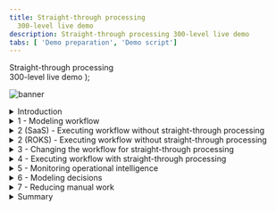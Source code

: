 ```yaml
---
title: Straight-through processing
  300-level live demo
description: Straight-through processing 300-level live demo
tabs: [ 'Demo preparation', 'Demo script']
---
```


  <span>
    Straight-through processing <br/> 300-level live demo
  </span> );

![banner](./images/BA_STP_300_Script_GitHub_banner_8-3-21_short.jpg)

<span id="top"></span>

<details>

<summary>Introduction</summary>
<br/>

Welcome to the straight-through processing demonstration.

<br/>

Today, I will demonstrate how the IBM Cloud Pak for Business Automation supports straight through processing to automate customer refund requests quickly and easily. We’ll take advantage of the Pak’s workflow and decision management features - along with its operational intelligence capabilities - to show how business users can lead the effort to transform customer service. Let’s get started.

<br/>

(Printer-ready PDF of demo script <a href="./300-BA-STP-Demo-Script.pdf" target="_blank" rel="noreferrer">here</a>)

<br/>

**[Go to top](#top)**

</details>

<details>

<summary>1 - Modeling workflow</summary>
<br/>

| **1.1** | **Introduce refund request process without straight-through processing** |
| :--- | :--- |
| **Action** | Show the process diagram for Focus Corp’s refund process without straight-through processing in Process Designer, which you opened during your demo preparation. <br/><br/> <img src="https://raw.githubusercontent.com/ibm-garage-tsa/platinum-demos/master/src/pages/300-business-automation/images/Step_1_final_screen.png" width="800" /><br/><br/> |
| **Narration** | We are looking at the process diagram for Focus Corp’s refund request process. Process diagrams are created in Process Designer. Process Designer is used to implement the refund request process logic. Within this low-code environment, the process diagram will control the execution of each process request. The process diagram adheres to the Business Process Modeling Notation (BPMN). We use drag-and-drop to build the process diagram from the palette on the right. This allows us to model the process steps and flow. From there, you can drill down to complete the implementation and testing of the process application. <br/> <br/> Looking at Focus Corp’s refund request process, customers can initiate returns directly from the company’s portal. Currently, each request is routed to a customer service agent for resolution. |

<br/>

**[Go to top](#top)**

</details>

<details>

<summary>2 (SaaS) - Executing workflow without straight-through processing</summary>
<br/>

| **2.1** | **(SaaS) - Task management and execution** |
| :--- | :--- |
|  | **Note**: This is for **SaaS**. For ROKS, please refer below to **2 (ROKS) - Execute workflow without straight-through processing**. |
| **Action** | Show the **Process Portal** that you have already opened in your preparation. <br/><br/> <img src="https://raw.githubusercontent.com/ibm-garage-tsa/platinum-demos/master/src/pages/300-business-automation/images/four.png" width="800" /><br/> |
| **Narration** | We are looking at the task list for the customer service agent. The customer service agent uses the Process Portal to work on their tasks. It is also used to launch processes and view the process dashboards. <br/> <br/> Process Portal is highly customizable to fit your organization's look and feel. The new responsive user interface provides flexibility to get work done anywhere, at any time, on any device type, from a desktop device in the office to a mobile device at home or at a customer site. It can be configured through a set of configuration options without having to customize the Process Portal application itself. <br/> <br/> Process Portal has a robust search capability. You can create a customized task list, for example, with specific business data, by saving task-based searches for later use. <br/> <br/> Customer service agents use the task list to organize and work on the tasks assigned to them. Our agent received a new investigation task. |
| **Action** | Click on any **Refund Investigation** task. <br/><br/> <img src="https://raw.githubusercontent.com/ibm-garage-tsa/platinum-demos/master/src/pages/300-business-automation/images/Step_2.1_SaaS_action_2.png" width="800" /><br/> |
| **Narration** | As I open the task, I have all the information needed to investigate the refund. Now, I'll claim the task. |
| **Action** | Click on **Claim Task**. <br/><br/> <img src="https://raw.githubusercontent.com/ibm-garage-tsa/platinum-demos/master/src/pages/300-business-automation/images/Step_2.1_SaaS_action_3.png" width="800" /><br/> |
| **Narration** | Let’s review the request data and make an approval decision. |
| **Action** | Click on **Approve Refund**. <br/><br/> <img src="https://raw.githubusercontent.com/ibm-garage-tsa/platinum-demos/master/src/pages/300-business-automation/images/Step_2.1_SaaS_action_4.png" width="800" /><br/> |
| **Narration** | Behind the scenes, the refund process is managed by workflow. Once the investigation task is completed, the system automatically updates Focus Corp’s ordering application and notifies the customer. <br/> <br/> Although the process is managed by workflow, there is currently no straight-through processing since every request must be examined by a customer service agent. Let’s go back to the process diagram and see how we can improve things with straight-through processing. |

<br/>

**[Go to top](#top)**

</details>

<details>

<summary>2 (ROKS) - Executing workflow without straight-through processing</summary>
 <br/>

| **2.1** | **(ROKS) - Task management and execution** |
| :--- | :--- |
| | **Note**: This is for **ROKS**. For SaaS, please refer above to **2 (SaaS) - Execute workflow without straight-through processing**. |
| **Action** | Show the **Workplace** window that you have already opened in your preparation. <br/><br/> <img src="https://raw.githubusercontent.com/ibm-garage-tsa/platinum-demos/master/src/pages/300-business-automation/images/Stu_4.4.4_Self_install.png" width="800" /><br/> |
| **Narration** | We are looking at the task list for the customer service agent. The customer service agent uses Workplace to work on their tasks. It is also used to launch processes and view the process dashboards. <br/> <br/> Workplace is customizable to fit your organization's look and feel. The new responsive user interface provides flexibility to get work done anywhere, at any time, on any device type, from a desktop device in the office to a mobile device at home or at a customer site. It can be configured though a set of configuration options behavior without having to customize Workplace application itself. <br/> <br/> Workplace has a robust search capability. You can create a customized task list, for example, with specific business data, by saving task-based searches for later use. <br/> <br/> Customer service agents use the task list to organize and work on the tasks assigned to them. Our agent has received a new investigation task. |
| **Action** | Click on the **Refund Investigation** task. <br/><br/> <img src="https://raw.githubusercontent.com/ibm-garage-tsa/platinum-demos/master/src/pages/300-business-automation/images/Step_2.1_ROKS_action_3.png" width="800" /><br/> |
| **Narration** | As I open the task, I have all the information needed to investigate the refund. |
| **Action** | Click on **Approve Refund**. <br/><br/> <img src="https://raw.githubusercontent.com/ibm-garage-tsa/platinum-demos/master/src/pages/300-business-automation/images/Step_2.1_ROKS_action_5.png" width="800" /><br/> |
| **Narration** | Let’s review the request data and make an approval decision. Behind the scenes, the refund process is managed by workflow. Once the investigation task is completed, the system automatically updates Focus Corp’s ordering application and notifies the customer. <br/> <br/> Although the process is managed by workflow, there is currently no straight-through processing since every request must be examined by a customer service agent. Let’s go back to the process diagram and see how we can improve things with straight-through processing. |

<br/>

**[Go to top](#top)**

</details>

<details>
<summary>3 - Changing the workflow for straight-through processing</summary>
<br/>

| **3.1** | **Introducing straight-through process automation** |
| :--- | :--- |
| **Narration** | Let’s look at how we can streamline the refund process by combining workflow and decision management. |
| **Action** | Go back to the **Process Designer** tab, and click on **Processes** in the menu on the left side. <br/><br/> <img src="https://raw.githubusercontent.com/ibm-garage-tsa/platinum-demos/master/src/pages/300-business-automation/images/Step_3.1_action_2.png" width="800" /><br/> |
| **Action** | Click on **Refund Request**. <br/><br/> <img src="https://raw.githubusercontent.com/ibm-garage-tsa/platinum-demos/master/src/pages/300-business-automation/images/Step_3.1_final_screen.png" width="800" /><br/> |
| **Narration** | We’ve added a decision task to the workflow that will automatically look at each request and make a refund decision without human intervention. This means that most requests can now be approved or declined in real time. Those that can’t are still routed for manual investigation. <br/> <br/> Therefore, we can achieve a significant amount of straight-through processing where we completely process refund requests without human intervention. |

<br/>

**[Go to top](#top)**

</details>

<details>
<summary>4 - Executing workflow with straight-through processing</summary>
<br/>

| **4.1** | **Refund request approved** |
| :--- | :--- |
| **Action** | Go to Focus Corp's **Your Returns and Refunds** page. <br/><br/> <img src="https://raw.githubusercontent.com/ibm-garage-tsa/platinum-demos/master/src/pages/300-business-automation/images/Stu_7.2.png" width="800" /><br/> |
| **Narration** | Let’s look at how straight-through processing transforms the refund process. |
| **Action** | Click to select an order. Of the three orders that display, click on the refund request ending in '**AP**.' <br/><br/> <img src="https://raw.githubusercontent.com/ibm-garage-tsa/platinum-demos/master/src/pages/300-business-automation/images/Step_4.1_action_2.png" width="800" /><br/> |
| **Action** | Click **Submit Request** to process the refund. <br/><br/> <img src="https://raw.githubusercontent.com/ibm-garage-tsa/platinum-demos/master/src/pages/300-business-automation/images/Step_4.1_action_3.png" width="800" /><br/> |
| **Action** | The process executes and generates a refund-approved result. <br/><br/> <img src="https://raw.githubusercontent.com/ibm-garage-tsa/platinum-demos/master/src/pages/300-business-automation/images/Step_4.1_results_screen.png" width="800" /><br/> |
| **Narration** | In this first example, when the customer submits the refund request, the criteria is evaluated by the refund decision, and the approval is granted in real time, avoiding a time-consuming manual investigation. |

<br/><br/>

| **4.2** | **Refund request denied** |
| :--- | :--- |
| **Action** | Click on **Submit Another Refund Request**. <br/><br/> <img src="https://raw.githubusercontent.com/ibm-garage-tsa/platinum-demos/master/src/pages/300-business-automation/images/Step_4.2_action_1.png" width="800" /><br/> |
| **Narration** | Let’s look at a second example. |
| **Action** | Click to select an order. Of the three orders that display, click on the refund request ending in '**DE**.' <br/><br/> <img src="https://raw.githubusercontent.com/ibm-garage-tsa/platinum-demos/master/src/pages/300-business-automation/images/Step_4.2_action_2.png" width="800" /><br/> |
| **Action** | Click **Submit Request** to process the refund. <br/><br/> <img src="https://raw.githubusercontent.com/ibm-garage-tsa/platinum-demos/master/src/pages/300-business-automation/images/Step_4.2_action_3.png" width="800" /><br/> |
| **Action** | The process executes and generates a refund-denied result. <br/><br/> <img src="https://raw.githubusercontent.com/ibm-garage-tsa/platinum-demos/master/src/pages/300-business-automation/images/Step_4.2_results_screen.png" width="800" /><br/> |
| **Narration** | This one clearly did not meet our criteria and resulted in a denial because it was well outside the time window. This refund request resulted in a denial, but it is still straight-through processing because there is no manual work. |

<br/><br/>

| **4.3** | **Refund request requires manual investigation** |
| :--- | :--- |
| **Action** | Click on **Submit Another Refund Request**. <br/><br/> <img src="https://raw.githubusercontent.com/ibm-garage-tsa/platinum-demos/master/src/pages/300-business-automation/images/Step_4.3_action_1.png" width="800" /><br/> |
| **Narration** | But what if the business rules determine this request requires investigation? |
| **Action** | Click to select an order. Of the three orders that display, click on the refund request ending in ‘**MA**.’ <br/><br/> <img src="https://raw.githubusercontent.com/ibm-garage-tsa/platinum-demos/master/src/pages/300-business-automation/images/Step_4.3_action_2.png" width="800" /><br/> |
| **Action** | Click **Submit Request** to process the refund. <br/><br/> <img src="https://raw.githubusercontent.com/ibm-garage-tsa/platinum-demos/master/src/pages/300-business-automation/images/Step_4.3_action_3.png" width="800" /><br/> |
| **Action** | The process executes and generates a refund investigation result. <br/><br/> <img src="https://raw.githubusercontent.com/ibm-garage-tsa/platinum-demos/master/src/pages/300-business-automation/images/Step_4.3_results_screen.png" width="800" /><br/> |
| **Narration** | In that case, workflow would route the request to our customer service agent to do the investigation. |

<br/>

**[Go to top](#top)**

</details>

<details>
<summary>5 - Monitoring operational intelligence</summary>
<br/>

| **5.1** | **Review the refund dashboard** |
| :--- | :--- |
| **Action** | Click on the **Refund Dashboard** tab, which you opened in the demo preparation. In this step, you are just speaking to the displayed dashboard. <br/><br/> <img src="https://raw.githubusercontent.com/ibm-garage-tsa/platinum-demos/master/src/pages/300-business-automation/images/Step_5.1_action_1.png" width="800" /><br/> |
| **Narration** | Let’s look at the refund dashboard to see how much straight-through processing we’ve achieved. So far, the percentage of manually processed requests is still above 70%, with the average manual investigation taking over two hours. <br/> <br/> Let’s look at what’s behind this dashboard. <br/> <br/> First, as the refund process runs, the system can collect and process historical data and make it available for visualization. <br/> <br/> Next, we provide the Business Performance Center, a no-code monitoring application for the IBM Cloud Pak for Business Automation. Dashboards can be designed and shared in minutes that provide insight into important business activities and processes. You can prepare, track, and design visualizations of metrics, key performance indicators (KPIs), and other measurements of business performance in customizable dashboards. <br/> <br/> Additionally, the historical data can be used to feed a data lake to apply machine learning to our automations. For example, to make even more sophisticated refund decisions, we could use a data lake to incorporate machine learning into our refund process. The Cloud Pak for Business Automation includes some machine learning samples to help you get started. |

<br/>

**[Go to top](#top)**

</details>

<details>
<summary>6 - Modeling decisions</summary>
<br/>

| **6.1** | **Review the refund approval decision model** |
| :--- | :--- |
| **Narration** | Let’s look at how the business analyst can create and manage business rules to further increase straight-through processing. The business rules replicate how experts make refund decisions. <br/> <br/> Using no-code decision modeling, business analysts can easily author and test refund decision criteria. |
| **Action** | Go to your **Decision Center**, having already logged in with your credentials, if necessary. <br/><br/> <img src="https://raw.githubusercontent.com/ibm-garage-tsa/platinum-demos/master/src/pages/300-business-automation/images/DecisionCenter.png" width="800" /><br/> |
| **Action** | Click on the decision service named **Refund Processing**. <br/><br/> <img src="https://raw.githubusercontent.com/ibm-garage-tsa/platinum-demos/master/src/pages/300-business-automation/images/Step_6.1_action_2.png" width="800" /><br/> |
| **Action** | When the **Refund Processing** decision screen appears, click on **main**. <br/><br/> <img src="https://raw.githubusercontent.com/ibm-garage-tsa/platinum-demos/master/src/pages/300-business-automation/images/Step_6.1_action_3.png" width="800" /><br/> |
| **Action** | The next screen has several blue tabs at the top. Click on **Decision Model**. <br/><br/> <img src="https://raw.githubusercontent.com/ibm-garage-tsa/platinum-demos/master/src/pages/300-business-automation/images/Step_6.1_action_4.png" width="800" /><br/> |
| **Narration** | This is the decision model for the refund request decision service. A decision model uses a diagram to break the decision down into sub-decisions, which all contribute to the final refund decision. |
| **Action** | Click on **Validate Time Window** in the decision diagram. <br/><br/> <img src="https://raw.githubusercontent.com/ibm-garage-tsa/platinum-demos/master/src/pages/300-business-automation/images/Step_6.1_action_5.png" width="800" /><br/> |
| **Action** | Click on **Validate Time Window** in the Decision Logic section on the left side of the screen. **Note**: This opens a rule table based on the refund reason, day since order, and goods condition. <br/><br/> <img src="https://raw.githubusercontent.com/ibm-garage-tsa/platinum-demos/master/src/pages/300-business-automation/images/Step_6.1_action_6.png" width="800" /><br/> |
| **Action** | Close the **Validate Time Window** table. <br/><br/> <img src="https://raw.githubusercontent.com/ibm-garage-tsa/platinum-demos/master/src/pages/300-business-automation/images/Step_6.1_action_7.png" width="800" /><br/> |
| **Narration** | To automate the refund request process, we’ve used two decision tables. A decision table groups rules that have similar conditions and actions but use different thresholds. <br/> <br/> The first decision table considers the customer’s reason for return, the days since delivery, and the condition of the item. These are the same criteria that a customer service agent would have used to make a refund request decision, but now, the decision is automated and executes in real time. |
| **Action** | Click on **Validate Type of Goods** in the decision diagram. <br/><br/> <img src="https://raw.githubusercontent.com/ibm-garage-tsa/platinum-demos/master/src/pages/300-business-automation/images/Step_6.1_action_8.png" width="800" /><br/> |
| **Action** | Click on **Validate Type of Goods** in the Decision Logic section on the left side of the screen. **Note**: This opens a rule table based on goods type and goods condition. <br/><br/> <img src="https://raw.githubusercontent.com/ibm-garage-tsa/platinum-demos/master/src/pages/300-business-automation/images/Step_6.1_action_9.png" width="800" /><br/> |
| **Action** | Close the **Validate Type of Goods** window. <br/><br/> <img src="https://raw.githubusercontent.com/ibm-garage-tsa/platinum-demos/master/src/pages/300-business-automation/images/Step_6.1_action_10.png" width="800" /><br/> |
| **Narration** | The second sub-decision has a table that considers the type of item being returned. |
| **Action** | Click on **Final Refund Decision** in the decision diagram. <br/><br/> <img src="https://raw.githubusercontent.com/ibm-garage-tsa/platinum-demos/master/src/pages/300-business-automation/images/Step_6.1_action_11.png" width="800" /><br/> |
| **Action** | Click on **Manual Decision** in the Decision Logic section on the left side of the screen. **Note:** This opens a rule script based on goods type and goods condition. <br/><br/> <img src="https://raw.githubusercontent.com/ibm-garage-tsa/platinum-demos/master/src/pages/300-business-automation/images/Step_6.1_action_12.png" width="800" /><br/> |
| **Action** | Close the **Manual Decision** rule logic window. <br/><br/> <img src="https://raw.githubusercontent.com/ibm-garage-tsa/platinum-demos/master/src/pages/300-business-automation/images/Step_6.1_action_13.png" width="800" /><br/> |
| **Narration** | We’ve combined the two sub-decisions to make the final response using a simple text rule. <br/><br/> Business analysts can change the rules to achieve higher levels of straight-through processing or to adapt to changing business conditions. |

<br/>

**[Go to top](#top)**

</details>

<details>
<summary>7 - Reducing manual work</summary>
<br/>

| **7.1** | **Compare and test a new version of the refund decision model** |
| :---         | :--- |
| **Narration** | After running these rules for a few weeks, we realize we can further reduce manual investigations without increasing our risk. <br/> <br/> The decision models can be changed without having to change the underlying process application. <br/> <br/> The business analyst previously created a new version of the decision model to enhance the level of straight-through processing by reducing the number of manual investigations. <br/> <br/> Now, let’s compare the before and after versions to see what changed. |
| **Action** | On the top right of the Decision Center, click the arrow next to main and select **Reduce Manual Processing**. <br/><br/> <img src="https://raw.githubusercontent.com/ibm-garage-tsa/platinum-demos/master/src/pages/300-business-automation/images/Step_7.1_action_1.png" width="800" /><br/> |
| **Action** | Click on the **maximize** icon towards the top right of the Decision Center (right below the blue bar). This opens the Decision Model view. <br/><br/> <img src="https://raw.githubusercontent.com/ibm-garage-tsa/platinum-demos/master/src/pages/300-business-automation/images/Step_7.1_action_2.png" width="800" /><br/> |
| **Action** | Click on the **Compare** icon on the top right of the Decision Model view. <br/><br/> <img src="https://raw.githubusercontent.com/ibm-garage-tsa/platinum-demos/master/src/pages/300-business-automation/images/Step_7.1_action_3.png" width="800" /><br/> |
| **Action** | When a window opens to prompt a comparison of V.1 and the current model, hit the **Compare** button. <br/><br/> <img src="https://raw.githubusercontent.com/ibm-garage-tsa/platinum-demos/master/src/pages/300-business-automation/images/Step_7.1_action_4.png" width="800" /><br/> |
| **Action** | Click on the arrows next to the two changes on the top left to display rule changes above the two decision diagrams. <br/><br/> <img src="https://raw.githubusercontent.com/ibm-garage-tsa/platinum-demos/master/src/pages/300-business-automation/images/Step_7.1_action_5.png" width="800" /><br/> |
| **Narration** | We select the two versions we wish to compare and see a side-by-side comparison of the two versions with details of the changes highlighted in the diagram and summarized above. |
| **Action** | Click on **Refund Processing** at the top left side of the page. Then, click on **Main**. <br/><br/> <img src="https://raw.githubusercontent.com/ibm-garage-tsa/platinum-demos/master/src/pages/300-business-automation/images/Step_7.1_action_6.png" width="800" /><br/> |
| **Action** | Click on the **Tests** tab. <br/><br/> <img src="https://raw.githubusercontent.com/ibm-garage-tsa/platinum-demos/master/src/pages/300-business-automation/images/Step_7.1_action_7.png" width="800" /><br/> |
| **Action** | Click on the **run** icon next to **Refund Process Operation**. <br/><br/> <img src="https://raw.githubusercontent.com/ibm-garage-tsa/platinum-demos/master/src/pages/300-business-automation/images/Step_7.1_action_8.png" width="800" /><br/> |
| **Action** | Click **OK** on the **Run Test Suite** dialogue box. **Note**: Make sure you are on the **Test Suites** sub-tab and not on the Reports sub-tab. <br/><br/> <img src="https://raw.githubusercontent.com/ibm-garage-tsa/platinum-demos/master/src/pages/300-business-automation/images/Step_7.1_action_9.png" width="800" /><br/> |
| **Action** | Click on the report name to access the comparison report. <br/><br/> <img src="https://raw.githubusercontent.com/ibm-garage-tsa/platinum-demos/master/src/pages/300-business-automation/images/Step_7.1_action_10.png" width="800" /><br/> |
| **Action** | You will see the following comparison report. <br/><br/> <img src="https://raw.githubusercontent.com/ibm-garage-tsa/platinum-demos/master/src/pages/300-business-automation/images/Step_7.1_final_comparison_report.png" width="800" /><br/>
| **Narration** | The business analyst can also validate that the updated rules pass the regression test suite. One or more test suites can be created and executed. Let’s run one now and review the results. All the scenarios succeeded, and the results were all as expected. <br/> <br/> Once ready, the new version of the rules can be pushed into production by the business team (if they have the permission) or the IT team, depending on your governance processes. |

<br/>

**[Go to top](#top)**

</details>

<details>
<summary>Summary</summary>
<br/>

Using the Cloud Pak for Business Automation, we had all the capabilities needed to significantly reduce the amount of manual refund processing. We combined workflow and decision automation to increase straight-through processing, which resulted in a lower average completion time, lower costs, and more consistent customer communication throughout the process.

<br/>

**[Go to top](#top)**

</details>
